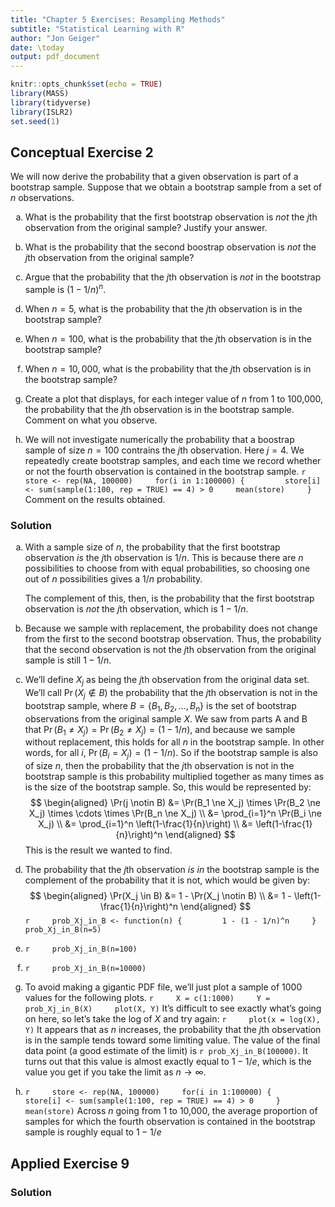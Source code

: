 ```yaml
---
title: "Chapter 5 Exercises: Resampling Methods"
subtitle: "Statistical Learning with R"
author: "Jon Geiger"
date: \today
output: pdf_document
---
```


```r
knitr::opts_chunk$set(echo = TRUE)
library(MASS)
library(tidyverse)
library(ISLR2)
set.seed(1)
```

## Conceptual Exercise 2

We will now derive the probability that a given observation is part of a bootstrap sample. Suppose that we obtain a bootstrap sample from a set of $n$ observations. 

a. What is the probability that the first bootstrap observation is *not* the $j$th observation from the original sample? Justify your answer. 

b. What is the probability that the second boostrap observation is *not* the $j$th observation from the original sample? 

c. Argue that the probability that the $j$th observation is *not* in the bootstrap sample is $(1-1/n)^n$. 

d. When $n=5$, what is the probability that the $j$th observation is in the bootstrap sample? 

e. When $n=100$, what is the probability that the $j$th observation is in the bootstrap sample? 

f. When $n=10,000$, what is the probability that the $j$th observation is in the bootstrap sample? 

g. Create a plot that displays, for each integer value of $n$ from 1 to 100,000, the probability that the $j$th observation is in the bootstrap sample. Comment on what you observe. 

h. We will not investigate numerically the probability that a boostrap sample of size $n=100$ contrains the $j$th observation. Here $j=4$. We repeatedly create bootstrap samples, and each time we record whether or not the fourth observation is contained in the bootstrap sample. 
    ```r
    store <- rep(NA, 100000)
    for(i in 1:100000) {
        store[i] <- sum(sample(1:100, rep = TRUE) == 4) > 0
    mean(store)
    }
    ```
Comment on the results obtained. 

### Solution

a. 
    With a sample size of $n$, the probability that the first bootstrap observation *is* the $j$th observation is $1/n$. This is because there are $n$ possibilities to choose from with equal probabilities, so choosing one out of $n$ possibilities gives a $1/n$ probability. 
     
    The complement of this, then, is the probability that the first bootstrap observation is *not* the $j$th observation, which is $1-1/n$. 

b. 
    Because we sample with replacement, the probability does not change from the first to the second bootstrap observation. Thus, the probability that the second observation is not the $j$th observation from the original sample is still $1-1/n$. 

c. 
    We'll define $X_j$ as being the $j$th observation from the original data set. We'll call $\Pr(X_j \notin B)$ the probability that the $j$th observation is not in the bootstrap sample, where $B = \{B_1, B_2, \ldots, B_n\}$ is the set of bootstrap observations from the original sample $X$. We saw from parts A and B that $\Pr(B_1 \ne X_j) = \Pr(B_2 \ne X_j) = (1-1/n)$, and because we sample without replacement, this holds for all $n$ in the bootstrap sample. In other words, for all $i$, $\Pr(B_i = X_j) = (1-1/n)$. So if the bootstrap sample is also of size $n$, then the probability that the $j$th observation is not in the bootstrap sample is this probability multiplied together as many times as is the size of the bootstrap sample. So, this would be represented by: 
    $$
    \begin{aligned}
    \Pr(j \notin B) &= \Pr(B_1 \ne X_j) \times \Pr(B_2 \ne X_j) \times \cdots \times \Pr(B_n \ne X_j) 
    \\
    &= \prod_{i=1}^n \Pr(B_i \ne X_j) 
    \\
    &= \prod_{i=1}^n \left(1-\frac{1}{n}\right) \\
    &= \left(1-\frac{1}{n}\right)^n
    \end{aligned}
    $$
    This is the result we wanted to find. 

d. 
    The probability that the $j$th observation *is in* the bootstrap sample is the complement of the probability that it is not, which would be given by: 
    $$
    \begin{aligned}
    \Pr(X_j \in B) &= 1 - \Pr(X_j \notin B) 
    \\
    &= 1 - \left(1-\frac{1}{n}\right)^n
    \end{aligned}
    $$
    ```r
    prob_Xj_in_B <- function(n) {
        1 - (1 - 1/n)^n
    }
    prob_Xj_in_B(n=5)
    ```

e. 
    ```r
    prob_Xj_in_B(n=100)
    ```

f. 
    ```r
    prob_Xj_in_B(n=10000)
    ```

g. 
    To avoid making a gigantic PDF file, we'll just plot a sample of 1000 values for the following plots. 
    ```r
    X = c(1:1000)
    Y = prob_Xj_in_B(X)
    plot(X, Y)
    ```
    It's difficult to see exactly what's going on here, so let's take the log of $X$ and try again: 
    ```r
    plot(x = log(X), Y)
    ```
    It appears that as $n$ increases, the probability that the $j$th observation is in the sample tends toward some limiting value. The value of the final data point (a good estimate of the limit) is `r prob_Xj_in_B(100000)`. It turns out that this value is almost exactly equal to $1-1/e$, which is the value you get if you take the limit as $n \to \infty$. 

h. 
    ```r
    store <- rep(NA, 100000)
    for(i in 1:100000) {
        store[i] <- sum(sample(1:100, rep = TRUE) == 4) > 0
    }
    mean(store)
    ```
    Across $n$ going from 1 to 10,000, the average proportion of samples for which the fourth observation is contained in the bootstrap sample is roughly equal to $1-1/e$


\clearpage

## Applied Exercise 9



### Solution

